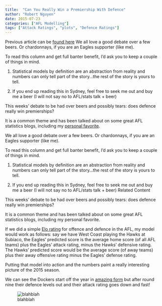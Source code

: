 ```yaml
---
title:  "Can You Really Win a Premiership With Defence"
author: "Robert Nguyen"
date: 2015-07-23
categories: ["AFL Modelling"]
tags: ["Attack Ratings", "plots", "Defence Ratings"]
---
```


Previous article can be [found here](http://www.watoday.com.au/afl/afl-news/afl-2016-can-you-really-win-a-premiership-with-defence-20160322-gnokkd.html)
We all love a good debate over a few beers. Or chardonnays, if you are an Eagles supporter (like me).

To read this column and get full banter benefit, I'd ask you to keep a couple of things in mind.

1. Statistical models by definition are an abstraction from reality and numbers can only tell part of the story...the rest of the story is yours to tell.

2. If you end up reading this in Sydney, feel free to seek me out and buy me a beer (I will not say no to AFL/stats talk + beer)

This weeks' debate to be had over beers and possibly tears: does defence really win premierships?

It is a common theme and has been talked about on some great AFL statistics blogs, including my [personal favorite](http://www.matterofstats.com/mafl-stats-journal/2015/11/5/on-the-relative-importance-of-offensive-and-defensive-ability-in-vflafl-history?rq=MoSSBOD). 

     

We all love a good debate over a few beers. Or chardonnays, if you are an Eagles supporter (like me).

To read this column and get full banter benefit, I'd ask you to keep a couple of things in mind.


1.  Statistical models by definition are an abstraction from reality and numbers can only tell part of the story...the rest of the story is yours to tell.

2. If you end up reading this in Sydney, feel free to seek me out and buy me a beer (I will not say no to AFL/stats talk + beer)
Related Content

   

This weeks' debate to be had over beers and possibly tears: does defence really win premierships?

It is a common theme and has been talked about on some great AFL statistics blogs, including my personal favorite. 


If we did a simple [Elo rating](https://en.wikipedia.org/wiki/Elo_rating_system) for offence and defence in the AFL, my model would work as follows: say we have West Coast playing the Hawks at Subiaco, the Eagles' predicted score is the average home score (of all AFL teams) plus the Eagles' attack rating, minus the Hawks' defensive rating. The Hawks' predicted score would be the average score (of away teams) plus their away offensive rating minus the Eagles' defense rating.

Putting that model into action and the numbers paint a really interesting picture of the 2015 season.

We can see the Dockers start off the year in [amazing form](http://www.watoday.com.au/afl/afl-news/fremantle-defence-suggests-grand-final-likely-20150724-gijyup.html) but after round nine their defence levels out and their attack rating goes down and fast!


 ![blahblah](/img/defence.png)




